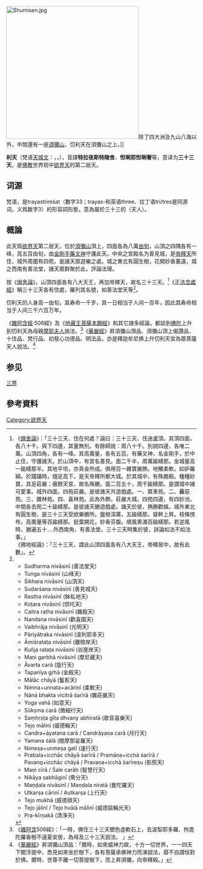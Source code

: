 {{佛教}}
[[File:Shumisen.jpg|350px]]除了四大洲及九山八海以外，中間還有一座[[須彌山|須彌山]]，忉利天在須彌山之上。]]

'''{{ruby|忉|-{zh-hans:dāo; zh-tw:ㄉㄠ}-}}利天'''（梵语[[天城文|天城文]]：{{lang|sa|त्रयस्त्ऋंश}}，{{IAST|Trayastriṃśa}}，{{lang-pi|{{IAST|तावतिंस Tāvatiṃsa}}}}），音譯'''特拉夜斯特陵舍'''、'''怛唎耶怛唎奢'''等，意译为'''三十三天'''，是[[佛教|佛教]]世界观中[[欲界天|欲界天]]的第二层天。

==词源==
梵语{{lang|sa|trayastriṃśa}}，是trayastriṃśat（數字33；trayas-和英语three、拉丁语tri/tres是同源词，义爲数字3）的形容詞形態，意為屬於三十三的（天人）。

==概論==
此天爲[[欲界天|欲界天]]第二层天，位於[[須彌山|須彌山]]頂上，四面各為八萬[[由旬|由旬]]，山頂之四隅各有一峰，高五百由旬，由[[金剛手|金剛手]][[藥叉|藥叉神]]守護此天。中央之宮殿名为善見城，是[[帝釋天|帝釋天]]所住，城外周圍有四苑，是諸天眾遊樂之處。城之東北有圓生樹，花開妙香薰遠，城之西南有善法堂，諸天眾群聚於此，評論法理。

按《[[俱舍論|俱舍論]]》，山頂四面各有八大天王，再加帝釋天，故名三十三天。<ref>《[[俱舍論|俱舍論]]》：「三十三天、住在何處？論曰：三十三天、住迷盧頂。其頂四面，各八十千。與下四邊，其量無別。有餘師說：周八十千。別說四邊，各唯二萬。山頂四角，各有一峰。其高廣量，各有五百。有藥叉神，名金剛手，於中止住，守護諸天。於山頂中，有宮名善見。面二千半，周萬踰繕那。金城量高一踰繕那半。其地平坦，亦真金所成。俱用百一雜寶嚴飾。地觸柔軟，如妒羅綿。於踐躡時，隨足高下。是天帝釋所都大城。於其城中，有殊勝殿。種種妙寶，具足莊嚴；蔽餘天宮，故名殊勝。面二百五十，周千踰繕那。是謂城中諸可愛事。城外四面，四苑莊嚴。是彼諸天共遊戲處。一、眾車苑。二、麤惡苑。三、雜林苑。四、喜林苑。此為外飾，莊嚴大城。四苑四邊，有四妙池。中間各去苑二十踰繕那。是彼諸天勝遊戲處。諸天於彼，捔勝歡娛。城外東北有圓生樹，是三十三天受欲樂勝所。盤根深廣，五踰繕那。聳幹上昇。枝條傍布，高廣量等百踰繕那。挺葉開花，妙香芬馥。順風熏滿百踰繕那。若逆風時，猶遍五十....外西南角，有善法堂。三十三天時集於彼，詳論如法不如法事。」<br/>
《佛地經論》：「三十三天、謂此山頂四面各有八大天王，帝釋居中，故有此數」。
</ref>《[[正法念處經|正法念處經]]》稱三十三天各有住處，羅列其名號，如善法堂天等<ref>  
{{Refbegin|30em}}
* Sudharma nivāsinī (善法堂天)
* Tuṅga nivāsinī (山峰天)
* Śikhara nivāsinī (山頂天)
* Sudarśana nivāsinī (善見城天)
* Rastha nivāsinī (鉢私地天)
* Koṭara nivāsinī (倶吒天)
* Caitra ratha nivāsinī (雜殿天)
* Nandana nivāsinī (歡喜園天)
* Vaibhrāja nivāsinī (光明天)
* Pāriyātraka nivāsinī (波利耶多天)
* Āmiśrataṭa nivāsinī (離險岸天)
* Kuñja rataṭa nivāsinī (谷崖岸天)
* Maṇi garbhā nivāsinī (摩尼藏天)
* Āvarta carā (旋行天)
* Tapanīya gṛhā (金殿天)
* Mālāc chāyā (鬘影天)
* Nimna+unnata+acāriṇī (柔軟天)
* Nānā bhakta vicitrā śarīrā (雜莊嚴天)
* Yoga vahā (如意天)
* Sūkṣma carā (微細行天)
* Saṃhṛṣṭa gīta dhvany abhiratā (歌音喜樂天)
* Tejo mālinī (威德輪天)
* Candra+āyatana carā / Candrāyaṇa carā (月行天)
* Yamana śālā (閻摩那娑羅天)
* Nimeṣa+unmeṣa gatī (速行天)
* Prabala+icchāc chāyā śarīrā / Pramāṇa+icchā śarīrā / Pavanq+icchāc chāyā / Pravaṇa+icchā śarīreṣu (影照天)
* Maṇi cīrā / Śale carāḥ (智慧行天)
* Nikāya sabhāginī (衆分天)
* Maṇḍala nivāsinī / Maṇḍala niratā (曼陀羅天)
* Utkarṣa cārinī / Autkarṣa (上行天)
* Tejo mukhā (威德顔天)
* Tejo jālinī / Tejo hvālā mālinī (威德燄輪光天)
* Pra-kīrṇakā (清浄天)
{{Refend}}
</ref>。

忉利天的人身高一由旬，其寿命一千岁，其一日相当于人间一百年，因此其寿命相当于人间三千六百万年。

《[[雜阿含經|雜阿含經]]·506經》及《[[地藏王菩薩本願經|地藏王菩薩本願經]]》和其它諸多經論，都談到[[佛陀|佛陀]]上升到忉利天為母親[[摩耶夫人|摩耶夫人]]說法。<ref>《[[雜阿含經|雜阿含]]506經》：「一時，佛住三十三天驄色虛軟石上，去波梨耶多羅、拘毘陀羅香樹不遠夏安居，為母及三十三天說法。 」</ref>《[[華嚴經|華嚴經]]》昇須彌山頂品、須彌山頂上偈讚品、十住品、梵行品、初發心功德品、明法品，亦是釋迦牟尼佛上升忉利天宮為眾菩薩天人說法。<ref>《[[華嚴經|華嚴經]]》昇須彌山頂品：「爾時，如來威神力故，十方一切世界，一一四天下閻浮提中，悉見如來坐於樹下，各有菩薩承佛神力而演說法，靡不自謂恒對於佛。爾時，世尊不離一切菩提樹下，而上昇須彌，向帝釋殿。」</ref>

==参见==
[[三界|三界]]

==參考資料==
{{reflist}}

[[Category:欲界天|Category:欲界天]]